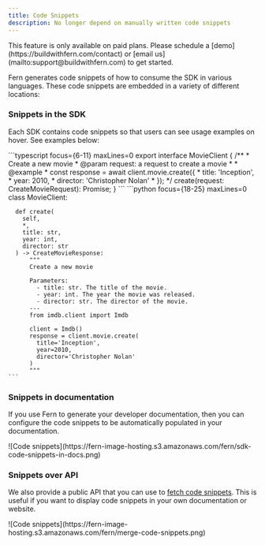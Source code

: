 ```yaml
---
title: Code Snippets
description: No longer depend on manually written code snippets
---
```


<Warning title='Pro Feature'>
  This feature is only available on paid plans. Please schedule a [demo](https://buildwithfern.com/contact) 
  or [email us](mailto:support@buildwithfern.com) to get started. 
</Warning>

Fern generates code snippets of how to consume the SDK in various languages. 
These code snippets are embedded in a variety of different locations:

### Snippets in the SDK
Each SDK contains code snippets so that users can see usage examples 
on hover. See examples below: 

<CodeBlocks>
  <CodeBlock title="TypeScript">
    ```typescript focus={6-11} maxLines=0
    export interface MovieClient {
      /**
       * Create a new movie
       * @param request: a request to create a movie
       * 
       * @example
       * const response = await client.movie.create({
       *  title: 'Inception',
       *  year: 2010,
       *  director: 'Christopher Nolan'
       * });
       */
      create(request: CreateMovieRequest): Promise<CreateMovieResponse>; 
    }
    ```
  </CodeBlock>
  <CodeBlock title="Python">
    ```python focus={18-25} maxLines=0
    class MovieClient:

      def create(
        self, 
        *,
        title: str,
        year: int,
        director: str
      ) -> CreateMovieResponse: 
          """
          Create a new movie
          
          Parameters: 
            - title: str. The title of the movie.
            - year: int. The year the movie was released.
            - director: str. The director of the movie.
          ---
          from imdb.client import Imdb
          
          client = Imdb()
          response = client.movie.create(
            title='Inception',
            year=2010,
            director='Christopher Nolan'
          )
          """
    ```
  </CodeBlock>
</CodeBlocks>

### Snippets in documentation
If you use Fern to generate your developer documentation, then you can configure the code 
snippets to be automatically populated in your documentation.

<Frame caption="Automatically populated code snippets">
  ![Code snippets](https://fern-image-hosting.s3.amazonaws.com/fern/sdk-code-snippets-in-docs.png)
</Frame>

### Snippets over API
We also provide a public API that you can use to [fetch code snippets](/learn/cli-api/api-reference/snippets/get). This is useful if you
want to display code snippets in your own documentation or website.

<Frame caption="merge.dev uses the snippets API to populate their documentation">
  ![Code snippets](https://fern-image-hosting.s3.amazonaws.com/fern/merge-code-snippets.png)
</Frame>



